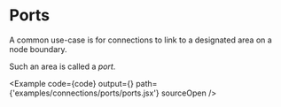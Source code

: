 
# Ports

A common use-case is for connections to link to a designated area on a node boundary.

Such an area is called a _port_.

<Example
  code={code}
  output={<Graph />}
  path={'examples/connections/ports/ports.jsx'}
  sourceOpen
/>
